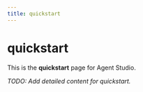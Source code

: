```yaml
---
title: quickstart
---
```


# quickstart

This is the **quickstart** page for Agent Studio.

_TODO: Add detailed content for quickstart._

